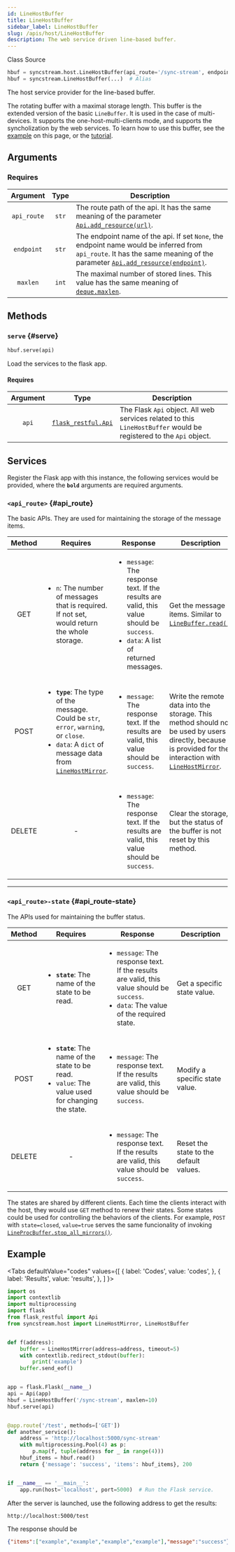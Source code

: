 ```yaml
---
id: LineHostBuffer
title: LineHostBuffer
sidebar_label: LineHostBuffer
slug: /apis/host/LineHostBuffer
description: The web service driven line-based buffer.
---
```



<p>
  <InlineIcon icon={vsiSymbolClass}/> Class
  <Splitter />
  <SourceURL url="host.py#L254">
    <InlineIcon icon={octFileCode16}/> Source
  </SourceURL>
</p>

```python
hbuf = syncstream.host.LineHostBuffer(api_route='/sync-stream', endpoint=None, maxlen=2)
hbuf = syncstream.LineHostBuffer(...)  # Alias
```

The host service provider for the line-based buffer.

The rotating buffer with a maximal storage length. This buffer is the extended version of the basic `LineBuffer`. It is used in the case of multi-devices. It supports the one-host-multi-clients mode, and supports the syncholization by the web services. To learn how to use this buffer, see the [example](#example) on this page, or the [tutorial](/sync-stream/docs/sync-host).

## Arguments

### Requires

|  Argument  |  Type  |  <center>Description</center>  |
| :--------: | :----: | :----------------------------- |
| `api_route` | `str`  | The route path of the api. It has the same meaning of the parameter [<InlineIcon icon={octLinkExternal16}/>`Api.add_resource(url)`](https://flask-restful.readthedocs.io/en/latest/api.html#flask_restful.Api.add_resource). |
| `endpoint`  | `str`  | The endpoint name of the api. If set `None`, the endpoint name would be inferred from `api_route`. It has the same meaning of the parameter [<InlineIcon icon={octLinkExternal16}/>`Api.add_resource(endpoint)`](https://flask-restful.readthedocs.io/en/latest/api.html#flask_restful.Api.add_resource). |
| `maxlen`   | `int`  | The maximal number of stored lines. This value has the same meaning of [<InlineIcon icon={octLinkExternal16}/>`deque.maxlen`](https://docs.python.org/3/library/collections.html#collections.deque.maxlen). |

## Methods

### `serve` {#serve}

```python
hbuf.serve(api)
```

Load the services to the flask app.

#### Requires

|  Argument  |  Type  |  <center>Description</center>  |
| :--------: | :----: | :----------------------------- |
| `api`     | [<InlineIcon icon={octLinkExternal16}/>`flask_restful.Api`](https://flask-restful.readthedocs.io/en/latest/api.html?highlight=api#id1)  | The Flask `Api` object. All web services related to this `LineHostBuffer` would be registered to the `Api` object. |

## Services

Register the Flask app with this instance, the following services would be provided, where the **`bold`** arguments are required arguments.

### `<api_route>` {#api_route}

The basic APIs. They are used for maintaining the storage of the message items.

|  Method  |  <center>Requires</center>  |  <center>Response</center>  |  <center>Description</center>  |
| :------: | :-------------------------- | :-------------------------- | :----------------------------- |
| GET      | <ul><li>`n`: The number of messages that is required. If not set, would return the whole storage.</li></ul> | <ul><li>`message`: The response text. If the results are valid, this value should be `success`.</li><li>`data`: A list of returned messages.</li></ul> | Get the message items. Similar to [`LineBuffer.read()`](/docs/apis/mproc/LineBuffer#read). |
| POST     | <ul><li>**`type`**: The type of the message. Could be `str`, `error`, `warning`, or `close`.</li><li>`data`: A `dict` of message data from [`LineHostMirror`](/docs/apis/host/LineHostMirror).</li></ul> | <ul><li>`message`: The response text. If the results are valid, this value should be `success`.</li></ul> | Write the remote data into the storage. This method should not be used by users directly, because it is provided for the interaction with [`LineHostMirror`](/docs/apis/host/LineHostMirror). |
| DELETE   | <center>-</center> | <ul><li>`message`: The response text. If the results are valid, this value should be `success`.</li></ul> | Clear the storage, but the status of the buffer is not reset by this method. |

----------

### `<api_route>-state` {#api_route-state}

The APIs used for maintaining the buffer status.

|  Method  |  <center>Requires</center>  |  <center>Response</center>  |  <center>Description</center>  |
| :------: | :-------------------------- | :-------------------------- | :----------------------------- |
| GET      | <ul><li>**`state`**: The name of the state to be read.</li></ul> | <ul><li>`message`: The response text. If the results are valid, this value should be `success`.</li><li>`data`: The value of the required state.</li></ul> | Get a specific state value. |
| POST     | <ul><li>**`state`**: The name of the state to be read.</li><li>`value`: The value used for changing the state.</li></ul> | <ul><li>`message`: The response text. If the results are valid, this value should be `success`.</li></ul> | Modify a specific state value. |
| DELETE   | <center>-</center> | <ul><li>`message`: The response text. If the results are valid, this value should be `success`.</li></ul> | Reset the state to the default values. |

The states are shared by different clients. Each time the clients interact with the host, they would use `GET` method to renew their states. Some states could be used for controlling the behaviors of the clients. For example, `POST` with `state=closed`, `value=true` serves the same funcionality of invoking [`LineProcBuffer.stop_all_mirrors()`](/docs/apis/mproc/LineProcBuffer#stop_all_mirrors).

## Example

<Tabs
  defaultValue="codes"
  values={[
    { label: 'Codes', value: 'codes', },
    { label: 'Results', value: 'results', },
  ]
}>

<TabItem value="codes">

```python
import os
import contextlib
import multiprocessing
import flask
from flask_restful import Api
from syncstream.host import LineHostMirror, LineHostBuffer


def f(address):
    buffer = LineHostMirror(address=address, timeout=5)
    with contextlib.redirect_stdout(buffer):
        print('example')
    buffer.send_eof()


app = flask.Flask(__name__)
api = Api(app)
hbuf = LineHostBuffer('/sync-stream', maxlen=10)
hbuf.serve(api)


@app.route('/test', methods=['GET'])
def another_service():
    address = 'http://localhost:5000/sync-stream'
    with multiprocessing.Pool(4) as p:
        p.map(f, tuple(address for _ in range(4)))
    hbuf_items = hbuf.read()
    return {'message': 'success', 'items': hbuf_items}, 200


if __name__ == '__main__':
    app.run(host='localhost', port=5000)  # Run the Flask service.
```

</TabItem>

<TabItem value="results">

After the server is launched, use the following address to get the results:

```html
http://localhost:5000/test
```

The response should be

```json
{"items":["example","example","example","example"],"message":"success"}
```

</TabItem>
</Tabs>
